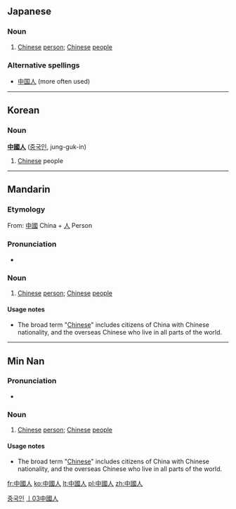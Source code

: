 ==Japanese==
{{ja-kanjitab|中|國|人}}

===Noun===
{{ja-noun|ky|hira=ちゅうごくじん|rom=chūgoku-jin|shin=中国人|rs=丨03}}

# [[Chinese]] [[person]]; [[Chinese]] [[people]]

===Alternative spellings===
* [[中国人]] (more often used)

----

==Korean==

===Noun===
'''[[中國]][[人]]''' ([[중국인]], jung-guk-in)

# [[Chinese]] people

[[Category:Korean nouns|중국인]]

----

==Mandarin==
{{zh-forms|[[中国人]]|[[中國]][[人]]}}

===Etymology===
From: [[中國]] China + [[人]] Person

===Pronunciation===
* {{IPA|/ʈʂʊŋ˥˥ kuɔ˧˥ ɻən˧˥/|lang=cmn}}

===Noun===
{{cmn-noun|t|pin=Zhōnggúo rén|pint=zhong1guo2ren2|tra=中國人|sim=中国人|rs=丨03}}

# [[Chinese]] [[person]]; [[Chinese]] [[people]]

====Usage notes====
* The broad term "[[Chinese]]" includes citizens of China with Chinese nationality, and the overseas Chinese who live in all parts of the world.

[[Category:zh-tw:Nationalities|丨03中國人]]

----

==Min Nan==

===Pronunciation===
* {{IPA|/tiɔŋ˧˧kɔk˥˥laŋ˧˥/|lang=nan}}

===Noun===
{{nan-noun|t|poj=Tiong-kok-lâng|pojt=tiong1kok4lang5|tra=中國人|sim=中国人|rs=丨03}}

# [[Chinese]] [[person]]; [[Chinese]] [[people]]

====Usage notes====
* The broad term "[[Chinese]]" includes citizens of China with Chinese nationality, and the overseas Chinese who live in all parts of the world.

[[fr:中國人]]
[[ko:中國人]]
[[lt:中國人]]
[[pl:中國人]]
[[zh:中國人]]